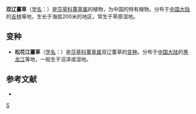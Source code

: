 {{Speciesbox 
| genus = Carex
| species = platysperma
| authority = Y. L. Chang et [[杨雅玲|Y. L. Yang]]
| subdivision_ranks =[[变种|变种]]
| subdivision =
* 双辽薹草 ''C. p.'' var. ''platysperma''
* [[松花江薹草|松花江薹草]] ''C. p.'' var. ''sungareensis''
}}

'''双辽薹草'''（[[学名|学名]]：{{lang|la|''Carex platysperma''}}）是[[莎草科|莎草科]][[薹草属|薹草属]]的植物，为中国的特有植物。分布于[[中国大陆|中国大陆]]的[[吉林|吉林]]等地，生长于海拔200米的地区，常生于草原湿地。

== 变种 ==
* '''松花江薹草'''（[[学名|学名]]：{{lang|la|''Carex platysperma'' var. ''sungareensis''}}）是[[莎草科|莎草科]][[薹草属|薹草属]]双辽薹草的[[变种|变种]]。分布于[[中国大陆|中国大陆]]的[[黑龙江|黑龙江]]等地，一般生于沼泽或湿地。

== 参考文献 ==
<div class="references-small">
* {{cite web| url =http://www.bioinfo.cn/db05/KmzwSpecies.php?action=view&id=6744| title =双辽薹草（原变种）| work =《中国高等植物数据库全库》| publisher =中国科学院微生物研究所| author =昆明植物研究所| accessdate =2009-02-24| deadurl =yes| archiveurl =https://web.archive.org/web/20160305022648/http://www.bioinfo.cn/db05/KmzwSpecies.php?action=view&id=6744| archivedate =2016-03-05}}
</div>
{{Taxonbar|from=Q10912562}}

{{DEFAULTSORT:Carex platysperma}}
[[Category:薹草属|S]]